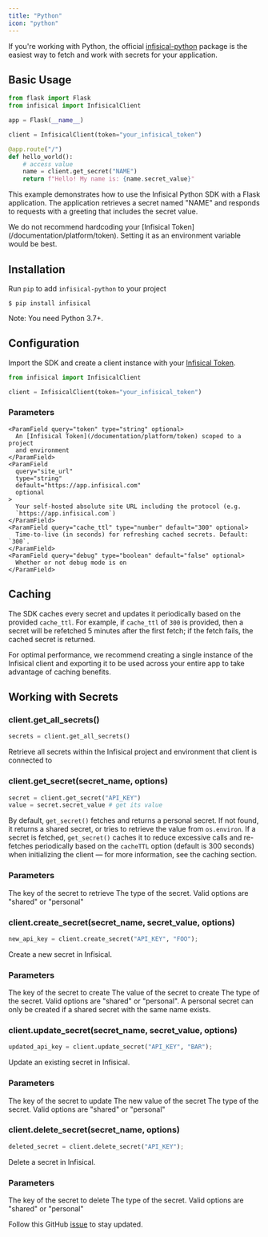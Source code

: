 ---
title: "Python"
icon: "python"
---

If you're working with Python, the official [infisical-python](https://github.com/Infisical/infisical-python) package is the easiest way to fetch and work with secrets for your application.

## Basic Usage

```py
from flask import Flask
from infisical import InfisicalClient

app = Flask(__name__)

client = InfisicalClient(token="your_infisical_token")

@app.route("/")
def hello_world():
    # access value
    name = client.get_secret("NAME")
    return f"Hello! My name is: {name.secret_value}"
```

This example demonstrates how to use the Infisical Python SDK with a Flask application. The application retrieves a secret named "NAME" and responds to requests with a greeting that includes the secret value.

<Warning>
  We do not recommend hardcoding your [Infisical
  Token](/documentation/platform/token). Setting it as an environment
  variable would be best.
</Warning>

## Installation

Run `pip` to add `infisical-python` to your project

```console
$ pip install infisical
```

Note: You need Python 3.7+.

## Configuration

Import the SDK and create a client instance with your [Infisical Token](/documentation/platform/token).

```py
from infisical import InfisicalClient

client = InfisicalClient(token="your_infisical_token")
```

### Parameters

    <ParamField query="token" type="string" optional>
      An [Infisical Token](/documentation/platform/token) scoped to a project
      and environment
    </ParamField>
    <ParamField
      query="site_url"
      type="string"
      default="https://app.infisical.com"
      optional
    >
      Your self-hosted absolute site URL including the protocol (e.g.
      `https://app.infisical.com`)
    </ParamField>
    <ParamField query="cache_ttl" type="number" default="300" optional>
      Time-to-live (in seconds) for refreshing cached secrets. Default: `300`.
    </ParamField>
    <ParamField query="debug" type="boolean" default="false" optional>
      Whether or not debug mode is on
    </ParamField>

## Caching

The SDK caches every secret and updates it periodically based on the provided `cache_ttl`. For example, if `cache_ttl` of `300` is provided, then a secret will be refetched 5 minutes after the first fetch; if the fetch fails, the cached secret is returned.

<Tip>
  For optimal performance, we recommend creating a single instance of the Infisical client and exporting it to be used across your entire app to take advantage of caching benefits.
</Tip>

## Working with Secrets

### client.get_all_secrets()

```py
secrets = client.get_all_secrets()
```

Retrieve all secrets within the Infisical project and environment that client is connected to

### client.get_secret(secret_name, options)

```py
secret = client.get_secret("API_KEY")
value = secret.secret_value # get its value
```

By default, `get_secret()` fetches and returns a personal secret. If not found, it returns a shared secret, or tries to retrieve the value from `os.environ`. If a secret is fetched, `get_secret()` caches it to reduce excessive calls and re-fetches periodically based on the `cacheTTL` option (default is 300 seconds) when initializing the client — for more information, see the caching section.

### Parameters

<ParamField query="secret_name" type="string" required>
  The key of the secret to retrieve
</ParamField>
<ParamField query="type" type="string" default="personal" optional>
  The type of the secret. Valid options are "shared" or "personal"
</ParamField>

### client.create_secret(secret_name, secret_value, options)

```py
new_api_key = client.create_secret("API_KEY", "FOO");
```

Create a new secret in Infisical.

### Parameters

<ParamField query="secret_name" type="string" required>
  The key of the secret to create
</ParamField>
<ParamField query="secret_value" type="string" required>
  The value of the secret to create
</ParamField>
<ParamField query="type" type="string" default="shared" optional>
  The type of the secret. Valid options are "shared" or "personal". A personal secret can only be created if a shared secret with the same name exists.
</ParamField>

### client.update_secret(secret_name, secret_value, options)

```py
updated_api_key = client.update_secret("API_KEY", "BAR");
```

Update an existing secret in Infisical.

### Parameters

<ParamField query="secret_name" type="string" required>
  The key of the secret to update
</ParamField>
<ParamField query="secret_value" type="string" required>
  The new value of the secret
</ParamField>
<ParamField query="type" type="string" default="shared" optional>
  The type of the secret. Valid options are "shared" or "personal"
</ParamField>

### client.delete_secret(secret_name, options)

```py
deleted_secret = client.delete_secret("API_KEY");
```

Delete a secret in Infisical.

### Parameters

<ParamField query="secret_name" type="string" required>
  The key of the secret to delete
</ParamField>
<ParamField query="type" type="string" default="shared" optional>
  The type of the secret. Valid options are "shared" or "personal"
</ParamField>

Follow this GitHub
[issue](https://github.com/Infisical/infisical/issues/433) to stay updated.
